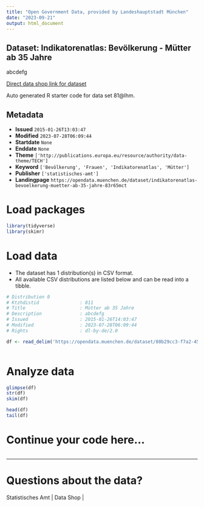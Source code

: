 ```yaml
---
title: "Open Government Data, provided by Landeshauptstadt München"
date: "2023-09-21"
output: html_document
---
```


## Dataset: Indikatorenatlas: Bevölkerung - Mütter ab 35 Jahre

abcdefg

[Direct data shop link for dataset](https://opendata.muenchen.de/dataset/81@lhm)

Auto generated R starter code for data set 81@lhm.

## Metadata

- **Issued** `2015-01-26T13:03:47`
- **Modified** `2023-07-28T06:09:44`
- **Startdate** `None`
- **Enddate** `None`
- **Theme** `['http://publications.europa.eu/resource/authority/data-theme/TECH']`
- **Keyword** `['Bevölkerung', 'Frauen', 'Indikatorenatlas', 'Mütter']`
- **Publisher** `['statistisches-amt']`
- **Landingpage** `https://opendata.muenchen.de/dataset/indikatorenatlas-bevoelkerung-muetter-ab-35-jahre-83r65mct`


# Load packages

```r

library(tidyverse)
library(skimr)

```

# Load data

-   The dataset has 1 distribution(s) in CSV format.
-   All available CSV distributions are listed below and can be read into a tibble.

```r

# Distribution 0
# Ktzhdistid               : 811
# Title                    : Mütter ab 35 Jahre
# Description              : abcdefg
# Issued                   : 2015-01-26T14:03:47
# Modified                 : 2023-07-28T06:09:44
# Rights                   : dl-by-de/2.0

df <- read_delim('https://opendata.muenchen.de/dataset/80b29cc3-f7a2-458c-bda7-6ad4f5a6b44a/resource/0258db03-f0ad-4da8-9403-f2f8a9780b88/download/indikat_bevoelkerung_muetter_ab_35_jahre_240723.csv')



```

# Analyze data

```r

glimpse(df)
str(df)
skim(df)

head(df)
tail(df)

```

# Continue your code here...

```r

```

------------------------------------------------------------------------

# Questions about the data?

Statistisches Amt | Data Shop | 
